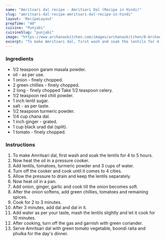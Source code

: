 ---
name: "Amritsari dal recipe - Amritsari Dal (Recipe in Hindi)"
slug: "amritsari-dal-recipe-amritsari-dal-recipe-in-hindi"
layout: 'RecipeLayout'
prepTime: "40"
cuisine: "Punjabi"
cuisineSlug: "punjabi"
image: "https://www.archanaskitchen.com/images/archanaskitchen/0-Archanas-Kitchen-Recipes/2016/sept-19/Amritsari_Dal_Recipe_North_Indian_Lentils-2_1600.jpg"
excerpt: "To make Amritsari dal, first wash and soak the lentils for 4 to 5 hours"
---

### Ingredients

-  1/2 teaspoon garam masala powder.
-  oil - as per use.
-  1 onion - finely chopped.
-  2 green chillies - finely chopped.
-  2 long - finely chopped Take 1/2 teaspoon celery.
-  1/2 teaspoon red chili powder.
-  1 inch lentil sugar.
-  salt - as per taste.
-  1/2 teaspoon turmeric powder.
-  1/4 cup chana dal.
-  1 inch ginger - grated.
- 1 cup black urad dal (split).
-  1 tomato - finely chopped.

### Instructions

1. To make Amritsari dal, first wash and soak the lentils for 4 to 5 hours.
1. Now heat the oil in a pressure cooker.
1. Add lentils, tomatoes, turmeric powder and 3 cups of water.
1. Turn off the cooker and cook until it comes to 4 cities.
1. Allow the pressure to drain and keep the lentils separately.
1. Now heat oil in a pan.
1. Add onion, ginger, garlic and cook till the onion becomes soft.
1. After the onion softens, add green chillies, tomatoes and remaining spices.
1. Cook for 2 to 3 minutes.
1. After 3 minutes, add dal and dal in it.
1. Add water as per your taste, mash the lentils slightly and let it cook for 10 minutes.
1. After cooking, turn off the gas and garnish with green coriander.
1. Serve Amritsari dal with green tomato vegetable, boondi raita and phulka for the day's dinner.
